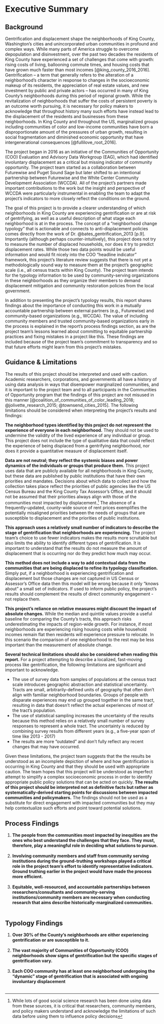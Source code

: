 # Executive Summary {-}

## Background {-}

Gentrification and displacement shape the neighborhoods of King County, Washington’s cities and unincorporated urban communities in profound and complex ways. While many parts of America struggle to overcome depopulation and disinvestment, over the past two decades the residents of King County have experienced a set of challenges that come with growth: rising costs of living, ballooning commute times, and housing costs that have grown much faster than most incomes [@king_county_2016_2016]. Gentrification – a term that generally refers to the alteration of a neighborhood’s character in response to changes in the socioeconomic makeup of its residents, the appreciation of real estate values, and new investment by public and private actors – has occurred in many of King County’s neighborhoods during this period of regional growth. While the revitalization of neighborhoods that suffer the costs of persistent poverty is an outcome worth pursuing, it is necessary for policy makers to acknowledge that throughout history many such efforts have instead lead to the displacement of the residents and businesses from these neighborhoods. In King County and throughout the US, marginalized groups including communities of color and low-income communities have born a disproportionate amount of the pressures of urban growth, resulting in social fragmentation and diminished economic opportunity that have intergenerational consequences [@fullilove_root_2016].	

The project began in 2016 as an initiative of the Communities of Opportunity (COO) Evaluation and Advisory Data Workgroup (EAG), which had identified involuntary displacement as a critical but missing indicator of community opportunity. The project team started as a collaboration between Futurewise and Puget Sound Sage but later shifted to an intentional partnership between Futurewise and the White Center Community Development Association (WCCDA). All of the project’s partners made important contributions to the work but the insight and perspective of WCCDA were particularly instrumental in enabling the team to adapt the project’s indicators to more closely reflect the conditions on the ground.

The goal of this project is to provide a clearer understanding of which neighborhoods in King County are experiencing gentrification or are at risk of gentrifying, as well as a useful description of what stage each neighborhood is at in the process. The concept of a “neighborhood change typology” that is actionable and connects to anti-displacement policies comes directly from the work of Dr. @bates_gentrification_2013 [p.9]. Importantly (although perhaps counter-intuitively), this project does not try to measure the number of displaced households, nor does it try to predict displacement rates. While those two data points would be useful information and would fit nicely into the COO “headline indicator” framework, this project’s literature review suggests that there is not yet a methodologically sound way to measure them at the project’s geographic scale (i.e., all census tracts within King County). The project team intends for the typology information to be used by community-serving organizations in these neighborhoods as they organize their members to demand displacement mitigation and community restoration policies from the local government. 

In addition to presenting the project’s typology results, this report shares findings about the importance of conducting this work in a mutually accountable partnership between external partners (e.g., Futurewise) and community-based organizations (e.g., WCCDA). The value of including community members and trusted community-based organizations early in the process is explained in the report’s process findings section, as are the project team’s lessons learned about committing to equitable partnership practices and fixing mistakes in a project like this. These findings are included because of the project team’s commitment to transparency and so that future efforts might learn from this project’s mistakes.



## Guidance & Limitations {-}

The results of this project should be interpreted and used with caution. Academic researchers, corporations, and governments all have a history of using data analysis in ways that disempower marginalized communities, and it is important to the project team and to all participants in the Communities of Opportunity program that the findings of this project are not misused in this manner [@coalition_of_communities_of_color_leading_2018; @jolivette_research_2015; @townsend_cities_2015]. The following limitations should be considered when interpreting the project’s results and findings:

**The neighborhood types identified by this project do not represent the experience of everyone in each neighborhood.** 
They should not be used to undermine the validity of the lived experience of any individual or group. This project does not include the type of qualitative data that could reflect the experience of being displaced from a gentrifying neighborhood, nor does it provide a quantitative measure of displacement itself. 

**Data are not neutral; they reflect the systemic biases and power dynamics of the individuals or groups that produce them.** 
This project uses data that are publicly available for all neighborhoods in King County, but these data are published by public institutions that have their own priorities and mandates. Decisions about which data to collect and how the collection takes place reflect the priorities of public agencies like the US Census Bureau and the King County Tax Assessor’s Office, and it should not be assumed that their priorities always align with those of the communities most impacted by displacement.^[While lots of good social science research has been done using data from these sources, it is critical that researchers, community members, and policy makers understand and acknowledge the limitations of such data before using them to influence policy decisions] The absence of a frequently-updated, county-wide source of rent prices exemplifies the potentially misaligned priorities between the needs of groups that are susceptible to displacement and the priorities of public institutions.

**This approach uses a relatively small number of indicators to describe the stage of gentrification that neighborhoods are experiencing.**
The project team’s choice to use fewer indicators makes the results more scruitable but also limits the ability to identify different types of gentrification. It is important to understand that the results do not measure the amount of displacement that is occurring nor do they predict how much may occur. 

**This method does not include a way to add contextual data from the communities that are being displaced to refine its typology classification.**
Simply put, if a neighborhood is experiencing gentrification and displacement but those changes are not captured in US Census or Assessor’s Office data then this model will be wrong because it only “knows about” a small set of indicators. If used to inform public policy, the project’s results should complement the results of direct community engagement - not replace them.

**This project’s reliance on relative measures might discount the impact of absolute changes.**
While the median and quintile values provide a useful baseline for comparing the County’s tracts, this approach risks underestimating the impacts of region-wide growth. For instance, if most neighborhoods are experiencing rising housing costs while household incomes remain flat then residents will experience pressure to relocate. In this scenario the comparison of one neighborhood to the rest may be less important than the measurement of absolute change.

**Several technical limitations should also be considered when reading this report.**
For a project attempting to describe a localized, fast-moving process like gentrification, the following limitations are significant and important to acknowledge.

  - The use of survey data from samples of populations at the census tract scale introduces geographic abstraction and statistical uncertainty. Tracts are small, arbitrarily-defined units of geography that often don’t align with familiar neighborhood boundaries. Groups of people with disparate experiences may end up grouped together in the same tract, resulting in data that doesn’t reflect the actual experiences of most of the tract’s population. 
  - The use of statistical sampling increases the uncertainty of the results because this method relies on a relatively small number of survey responses to represent a whole tract. The uncertainty is reduced by combining survey results from different years (e.g., a five-year span of time like 2013 - 2017)
  - The results are more “outdated” and don’t fully reflect any recent changes that may have occurred. 

Given these limitations, the project team suggests that the the results be understood as an incomplete depiction of where and how gentrification is occurring in King County and that they should be used with appropriate caution. The team hopes that this project will be understood as imperfect attempt to simplify a complex socioeconomic process in order to identify appropriate public policy solutions that can be acted on quickly. **The results of this project should be interpreted not as definitive facts but rather as systematically-derived starting points for discussions between impacted communities and policymakers.** The findings should not be used as a substitute for direct engagement with impacted communities but they may help contextualize such efforts and point toward potential solutions.

## Process Findings {-}

  1. **The people from the communities most impacted by inequities are the ones who best understand the challenges that they face. They must, therefore, play a meaningful role in deciding what solutions to pursue.**<br><br>
  2. **Involving community members and staff from community serving institutions during the ground-truthing workshops played a critical role in the project team’s effort to identify representative indicators. Ground truthing earlier in the project would have made the process more efficient.**<br><br>
  3. **Equitable, well-resourced, and accountable partnerships between researchers/consultants and community-serving institutions/community members are necessary when conducting research that aims describe historically-marginalized communities.**<br><br>

## Typology Findings {-}

  1. **Over 30% of the County’s neighborhoods are either experiencing gentrification or are susceptible to it.**<br><br>
  2. **The vast majority of Communities of Opportunity (COO) neighborhoods show signs of gentrification but the specific stages of gentrification vary.**<br><br>
  3. **Each COO community has at least one neighborhood undergoing the “dynamic” stage of gentrification that is associated with ongoing involuntary displacement**<br><br>


 